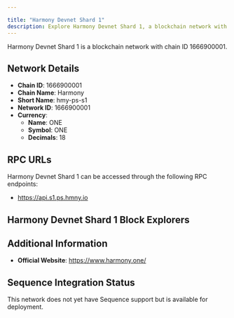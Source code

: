 ```yaml
---

title: "Harmony Devnet Shard 1"
description: Explore Harmony Devnet Shard 1, a blockchain network with chain ID 1666900001. Learn about its native currency, ONE, and how to interact with the network.
---
```




Harmony Devnet Shard 1 is a blockchain network with chain ID 1666900001.

## Network Details

- **Chain ID**: 1666900001
- **Chain Name**: Harmony
- **Short Name**: hmy-ps-s1
- **Network ID**: 1666900001
- **Currency**: 
  - **Name**: ONE
  - **Symbol**: ONE
  - **Decimals**: 18

## RPC URLs

Harmony Devnet Shard 1 can be accessed through the following RPC endpoints:

- https://api.s1.ps.hmny.io

## Harmony Devnet Shard 1 Block Explorers



## Additional Information

- **Official Website**: https://www.harmony.one/

## Sequence Integration Status

This network does not yet have Sequence support but is available for deployment.
